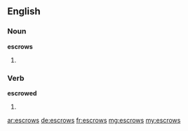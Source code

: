 ==English==

===Noun===
'''escrows'''

# {{plural of|escrow}}

===Verb===
'''escrowed'''

# {{en-third-person singular of|escrow}}

[[ar:escrows]]
[[de:escrows]]
[[fr:escrows]]
[[mg:escrows]]
[[my:escrows]]